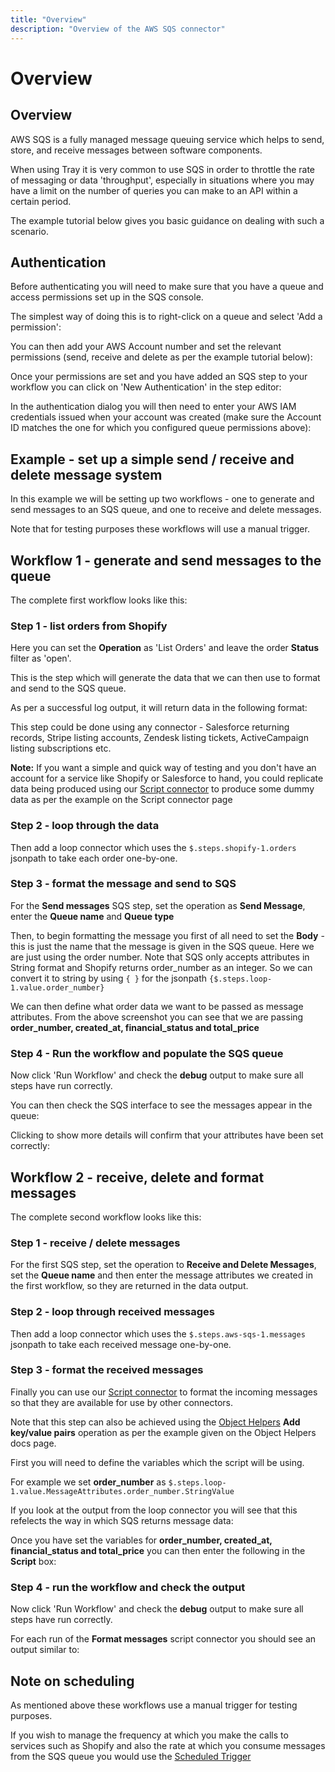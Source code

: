 ```yaml
---
title: "Overview"
description: "Overview of the AWS SQS connector"
---
```


# Overview

## Overview

AWS SQS is a fully managed message queuing service which helps to send, store, and receive messages between software components.

When using Tray it is very common to use SQS in order to throttle the rate of messaging or data 'throughput', especially in situations where you may have a limit on the number of queries you can make to an API within a certain period.

The example tutorial below gives you basic guidance on dealing with such a scenario.

## Authentication

Before authenticating you will need to make sure that you have a queue and access permissions set up in the SQS console.

The simplest way of doing this is to right-click on a queue and select 'Add a permission':

You can then add your AWS Account number and set the relevant permissions (send, receive and delete as per the example tutorial below):

Once your permissions are set and you have added an SQS step to your workflow you can click on 'New Authentication' in the step editor:

In the authentication dialog you will then need to enter your AWS IAM credentials issued when your account was created (make sure the Account ID matches the one for which you configured queue permissions above):

## Example - set up a simple send / receive and delete message system

In this example we will be setting up two workflows - one to generate and send messages to an SQS queue, and one to receive and delete messages.

Note that for testing purposes these workflows will use a manual trigger.

## Workflow 1 - generate and send messages to the queue

The complete first workflow looks like this:

### Step 1 - list orders from Shopify

Here you can set the **Operation** as 'List Orders' and leave the order **Status** filter as 'open'.

This is the step which will generate the data that we can then use to format and send to the SQS queue.

As per a successful log output, it will return data in the following format:

This step could be done using any connector - Salesforce returning records, Stripe listing accounts, Zendesk listing tickets, ActiveCampaign listing subscriptions etc.

**Note:** If you want a simple and quick way of testing and you don't have an account for a service like Shopify or Salesforce to hand, you could replicate data being produced using our [Script connector](/connectors/core/script/#example) to produce some dummy data as per the example on the Script connector page

### Step 2 - loop through the data

Then add a loop connector which uses the `$.steps.shopify-1.orders` jsonpath to take each order one-by-one.

### Step 3 - format the message and send to SQS

For the **Send messages** SQS step, set the operation as **Send Message**, enter the **Queue name** and **Queue type**

Then, to begin formatting the message you first of all need to set the **Body** - this is just the name that the message is given in the SQS queue. Here we are just using the order number. Note that SQS only accepts attributes in String format and Shopify returns order_number as an integer. So we can convert it to string by using `{ }` for the jsonpath `{$.steps.loop-1.value.order_number}`

We can then define what order data we want to be passed as message attributes. From the above screenshot you can see that we are passing **order_number, created_at, financial_status and total_price**

### Step 4 - Run the workflow and populate the SQS queue

Now click 'Run Workflow' and check the **debug** output to make sure all steps have run correctly.

You can then check the SQS interface to see the messages appear in the queue:

Clicking to show more details will confirm that your attributes have been set correctly:

## Workflow 2 - receive, delete and format messages

The complete second workflow looks like this:

### Step 1 - receive / delete messages

For the first SQS step, set the operation to **Receive and Delete Messages**, set the **Queue name** and then enter the message attributes we created in the first workflow, so they are returned in the data output.

### Step 2 - loop through received messages

Then add a loop connector which uses the `$.steps.aws-sqs-1.messages` jsonpath to take each received message one-by-one.

### Step 3 - format the received messages

Finally you can use our [Script connector](/connectors/core/script/) to format the incoming messages so that they are available for use by other connectors.

Note that this step can also be achieved using the [Object Helpers](/connectors/helpers/object-helper/) **Add key/value pairs** operation as per the example given on the Object Helpers docs page.

First you will need to define the variables which the script will be using.

For example we set **order_number** as `$.steps.loop-1.value.MessageAttributes.order_number.StringValue`

If you look at the output from the loop connector you will see that this refelects the way in which SQS returns message data:

Once you have set the variables for **order_number, created_at, financial_status and total_price** you can then enter the following in the **Script** box:

### Step 4 - run the workflow and check the output

Now click 'Run Workflow' and check the **debug** output to make sure all steps have run correctly.

For each run of the **Format messages** script connector you should see an output similar to:

## Note on scheduling

As mentioned above these workflows use a manual trigger for testing purposes.

If you wish to manage the frequency at which you make the calls to services such as Shopify and also the rate at which you consume messages from the SQS queue you would use the [Scheduled Trigger](/connectors/triggers/scheduled-trigger/)
